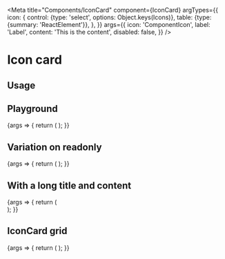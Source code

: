 
<Meta
    title="Components/IconCard"
    component={IconCard}
    argTypes={{
        icon: {
            control: {type: 'select', options: Object.keys(Icons)},
            table: {type: {summary: 'ReactElement<IconProps>'}},
        },
    }}
    args={{
        icon: 'ComponentIcon',
        label: 'Label',
        content: 'This is the content',
        disabled: false,
    }}
/>

# Icon card

## Usage



## Playground

<Canvas>
    <Story name="Standard">
        {args => {
            return (
                <IconCard
                    {...args}
                    icon={React.createElement(Icons[args.icon])}
                />
            );
        }}
    </Story>
</Canvas>

<ArgsTable story="Standard" />

## Variation on readonly

<Canvas>
    <Story name="Readonly">
        {args => {
            return (
                <IconCard
                    {...args}
                    icon={React.createElement(Icons[args.icon])}
                    disabled={true}
                />
            );
        }}
    </Story>
</Canvas>

## With a long title and content

<Canvas>
    <Story name="Long title and content">
        {args => {
            return (
                <div style={{display: 'flex', gap: '20px'}}>
                    <IconCard
                        icon={React.createElement(Icons[args.icon])}
                        label={'Label'}
                        content={'This is a simple content'}
                    />
                    <IconCard
                        icon={React.createElement(Icons[args.icon])}
                        label={'This a 2 lines non truncated long label'}
                        content={'This is a long not truncated content displayed in 2 lines'}
                    />
                    <IconCard
                        icon={React.createElement(Icons[args.icon])}
                        label={'This a very very very very very very very very very very long truncated label displayed in 2 lines'}
                        content={'This is a very very very very very very very very very very very very very very very long content that will be displayed in 2 lines'}
                    />
                </div>
            );
        }}
    </Story>
</Canvas>

## IconCard grid

<Canvas>
    <Story name="IconCard grid">
        {args => {
            return (
                <IconCardGrid>
                    <IconCard
                        icon={React.createElement(Icons[args.icon])}
                        label={'Label'}
                        content={'Content'}
                    />
                    <IconCard
                        icon={React.createElement(Icons[args.icon])}
                        label={'Label'}
                        content={'Content'}
                    />
                    <IconCard
                        icon={React.createElement(Icons[args.icon])}
                        label={'Label'}
                        content={'Content'}
                    />
                    <IconCard
                        icon={React.createElement(Icons[args.icon])}
                        label={'Label'}
                        content={'Content'}
                    />
                    <IconCard
                        icon={React.createElement(Icons[args.icon])}
                        label={'Label'}
                        content={'Content'}
                    />
                </IconCardGrid>
            );
        }}
    </Story>
</Canvas>
